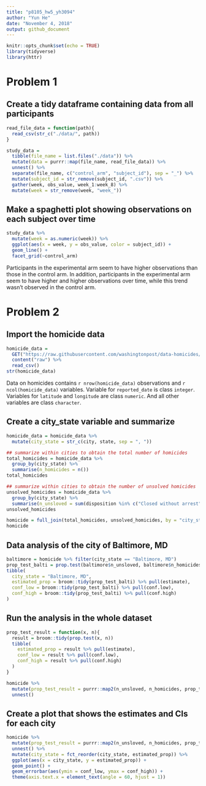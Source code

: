 ```yaml
---
title: "p8105_hw5_yh3094"
author: "Yun He"
date: "November 4, 2018"
output: github_document
---
```


```r
knitr::opts_chunk$set(echo = TRUE)
library(tidyverse)
library(httr)
```

# Problem 1

## Create a tidy dataframe containing data from all participants

```r
read_file_data = function(path){
  read_csv(str_c("./data/", path))
}

study_data = 
  tibble(file_name = list.files("./data")) %>% 
  mutate(data = purrr::map(file_name, read_file_data)) %>% 
  unnest() %>% 
  separate(file_name, c("control_arm", "subject_id"), sep = "_") %>% 
  mutate(subject_id = str_remove(subject_id, ".csv")) %>%
  gather(week, obs_value, week_1:week_8) %>% 
  mutate(week = str_remove(week, "week_"))
```

## Make a spaghetti plot showing observations on each subject over time

```r
study_data %>% 
  mutate(week = as.numeric(week)) %>%
  ggplot(aes(x = week, y = obs_value, color = subject_id)) +
  geom_line() +
  facet_grid(~control_arm)
```

Participants in the experimental arm seem to have higher observations than those in the control arm. In addition, participants in the experimental arm seem to have higher and higher observations over time, while this trend wasn't observed in the control arm. 

# Problem 2

## Import the homicide data

```r
homicide_data = 
  GET("https://raw.githubusercontent.com/washingtonpost/data-homicides/master/homicide-data.csv") %>% 
  content("raw") %>% 
  read_csv()
str(homicide_data)
```

Data on homicides contains `r nrow(homicide_data)` observations and `r ncol(homicide_data)` variables. Variable for `reported_date` is class `integer`. Variables for `latitude` and `longitude` are class `numeric`. And all other variables are class `character`. 

## Create a city_state variable and summarize

```r
homicide_data = homicide_data %>% 
  mutate(city_state = str_c(city, state, sep = ", ")) 

## summarize within cities to obtain the total number of homicides
total_homicides = homicide_data %>% 
  group_by(city_state) %>% 
  summarise(n_homicides = n())
total_homicides

## summarize within cities to obtain the number of unsolved homicides
unsolved_homicides = homicide_data %>% 
  group_by(city_state) %>% 
  summarise(n_unsloved = sum(disposition %in% c("Closed without arrest", "Open/No arrest")))
unsolved_homicides

homicide = full_join(total_homicides, unsolved_homicides, by = "city_state")
homicide
```

## Data analysis of the city of Baltimore, MD

```r
baltimore = homicide %>% filter(city_state == "Baltimore, MD")
prop_test_balti = prop.test(baltimore$n_unsloved, baltimore$n_homicides)
tibble(
  city_state = "Baltimore, MD",
  estimated_prop = broom::tidy(prop_test_balti) %>% pull(estimate),
  conf_low = broom::tidy(prop_test_balti) %>% pull(conf.low),
  conf_high = broom::tidy(prop_test_balti) %>% pull(conf.high)
)
```

## Run the analysis in the whole dataset

```r
prop_test_result = function(x, n){
  result = broom::tidy(prop.test(x, n))
  tibble(
    estimated_prop = result %>% pull(estimate),
    conf_low = result %>% pull(conf.low),
    conf_high = result %>% pull(conf.high)
  )
}

homicide %>% 
  mutate(prop_test_result = purrr::map2(n_unsloved, n_homicides, prop_test_result)) %>% 
  unnest()
```

## Create a plot that shows the estimates and CIs for each city 

```r
homicide %>% 
  mutate(prop_test_result = purrr::map2(n_unsloved, n_homicides, prop_test_result)) %>% 
  unnest() %>% 
  mutate(city_state = fct_reorder(city_state, estimated_prop)) %>% 
  ggplot(aes(x = city_state, y = estimated_prop)) +
  geom_point() +
  geom_errorbar(aes(ymin = conf_low, ymax = conf_high)) +
  theme(axis.text.x = element_text(angle = 60, hjust = 1))
```

